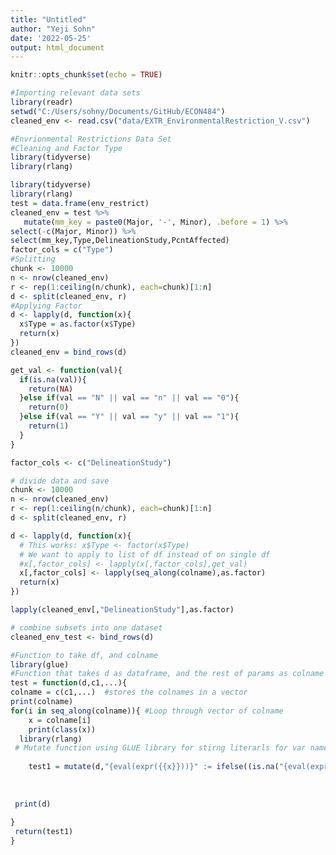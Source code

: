 ```yaml
---
title: "Untitled"
author: "Yeji Sohn"
date: '2022-05-25'
output: html_document
---
```


```r
knitr::opts_chunk$set(echo = TRUE)
```


```r
#Importing relevant data sets
library(readr)
setwd("C:/Users/sohny/Documents/GitHub/ECON484")
cleaned_env <- read.csv("data/EXTR_EnvironmentalRestriction_V.csv")
```

```r
#Envrionmental Restrictions Data Set
#Cleaning and Factor Type
library(tidyverse)
library(rlang)

library(tidyverse)
library(rlang)
test = data.frame(env_restrict)
cleaned_env = test %>%
   mutate(mm_key = paste0(Major, '-', Minor), .before = 1) %>% 
select(-c(Major, Minor)) %>%
select(mm_key,Type,DelineationStudy,PcntAffected)
factor_cols = c("Type")
#Splitting
chunk <- 10000
n <- nrow(cleaned_env)
r <- rep(1:ceiling(n/chunk), each=chunk)[1:n]
d <- split(cleaned_env, r)
#Applying Factor 
d <- lapply(d, function(x){
  x$Type = as.factor(x$Type)
  return(x)
})
cleaned_env = bind_rows(d)

```

```r
get_val <- function(val){
  if(is.na(val)){
    return(NA)
  }else if(val == "N" || val == "n" || val == "0"){
    return(0)
  }else if(val == "Y" || val == "y" || val == "1"){
    return(1)
  }
}

factor_cols <- c("DelineationStudy")

# divide data and save
chunk <- 10000
n <- nrow(cleaned_env)
r <- rep(1:ceiling(n/chunk), each=chunk)[1:n]
d <- split(cleaned_env, r)

d <- lapply(d, function(x){
  # This works: x$Type <- factor(x$Type)
  # We want to apply to list of df instead of on single df
  #x[,factor_cols] <- lapply(x[,factor_cols],get_val)
  x[,factor_cols] <- lapply(seq_along(colname),as.factor)
  return(x)
})

lapply(cleaned_env[,"DelineationStudy"],as.factor)

# combine subsets into one dataset
cleaned_env_test <- bind_rows(d)
```


```r
#Function to take df, and colname
library(glue)
#Function that takes d as dataframe, and the rest of params as colname
test = function(d,c1,...){
colname = c(c1,...)  #stores the colnames in a vector 
print(colname)
for(i in seq_along(colname)){ #Loop through vector of colname
    x = colname[i]
    print(class(x))
  library(rlang)
 # Mutate function using GLUE library for stirng literarls for var name. Also converting the x value to class       type of symbol from charecter so it can be used in mutate function. Nested loop that looks for NA first if true return Real NA, else it continues to next loop to covnert convert
    
    test1 = mutate(d,"{eval(expr({{x}}))}" := ifelse((is.na("{eval(expr({{x}}))}")),NA_real_, ifelse(("{eval(expr({{x}}))}") == "y",1,0))) 
  
  
 
 print(d) 
  
}
 return(test1)
}
```